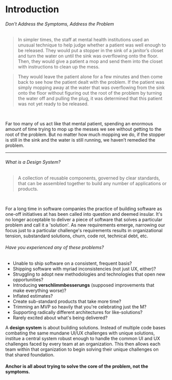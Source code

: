 # Introduction

###### Don't Address the Symptoms, Address the Problem

> In simpler times, the staff at mental health institutions used an unusual technique to
help judge whether a patient was well enough to be released. They would put a stopper in the sink of
a janitor’s closet and turn the water on until the sink was overflowing onto the floor. Then, they
would give a patient a mop and send them into the closet with instructions to clean up the mess.

> They would leave the patient alone for a few minutes and then come back to see how the patient
dealt with the problem. If the patient was simply mopping away at the water that was overflowing
from the sink onto the floor without figuring out the root of the problem by turning the water off
and pulling the plug, it was determined that this patient was not yet ready to be released.

<br />

Far too many of us act like that mental patient, spending an enormous amount of time trying to mop
up the messes we see without getting to the root of the problem. But no matter how much mopping we
do, if the stopper is still in the sink and the water is still running, we haven’t remedied the
problem.

---

###### What is a Design System?

> A collection of reusable components, governed by clear standards, that can be assembled together
to build any number of applications or products.

<br />

For a long time in software companies the practice of building software as one-off initiatives
at has been called into question and deemed insular. It's no longer acceptable
to deliver a piece of software that solves a particular problem and call it a 'solution'. As new
requirements emerge, narrowing our focus just to a particular challenge's requirements
results in organizational tension, substandard solutions, churn, code rot, technical debt, etc.


###### Have you experienced any of these problems?

* Unable to ship software on a consistent, frequent basis?
* Shipping software with myriad inconsistencies (not just UX, either)?
* Struggling to adopt new methodologies and technologies that open new opportunities?
* Introducing **verschlimmbesserungs** (supposed improvements that make everything worse)?
* Inflated estimates?
* Create sub-standard products that take more time?
* Trimming an MVP so heavily that you're celebrating just the M?
* Supporting radically different architectures for like-solutions?
* Rarely excited about what's being delivered?

A **design system** is about building solutions. Instead of multiple code bases combating the same
mundane UI/UX challenges with unique solutions, institue a central system robust enough to handle
the common UI and UX challenges faced by every team at an organization. This then allows each team
within that organization to begin solving their unique challenges on that shared foundation.

#### Anchor is all about trying to solve the core of the problem, not the symptoms.